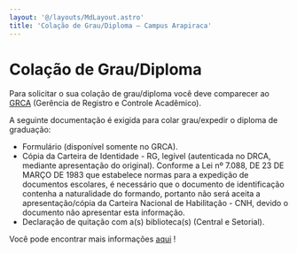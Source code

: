 ```yaml
---
layout: '@/layouts/MdLayout.astro'
title: 'Colação de Grau/Diploma — Campus Arapiraca'
---
```




Colação de Grau/Diploma
=======================







Para solicitar o sua colação de grau/diploma você deve comparecer ao [GRCA](mailto:grca@arapiraca.ufal.br?subject=COLA%C3%87%C3%83O%20DE%20GRAU/DIPLOMA) (Gerência de Registro e Controle Acadêmico). 


A seguinte documentação é exigida para colar grau/expedir o diploma de graduação: 


* Formulário (disponível somente no GRCA).
* Cópia da Carteira de Identidade - RG, legível (autenticada no DRCA, mediante apresentação do original). Conforme a Lei nº 7.088, DE 23 DE MARÇO DE 1983 que estabelece normas para a expedição de documentos escolares, é necessário que o documento de identificação contenha a naturalidade do formando, portanto não será aceita a apresentação/cópia da Carteira Nacional de Habilitação - CNH, devido o documento não apresentar esta informação.
* Declaração de quitação com a(s) biblioteca(s) (Central e Setorial).


Você pode encontrar mais informações [aqui](https://ufal.br/estudante/graduacao/colacao-de-grau) ! 








